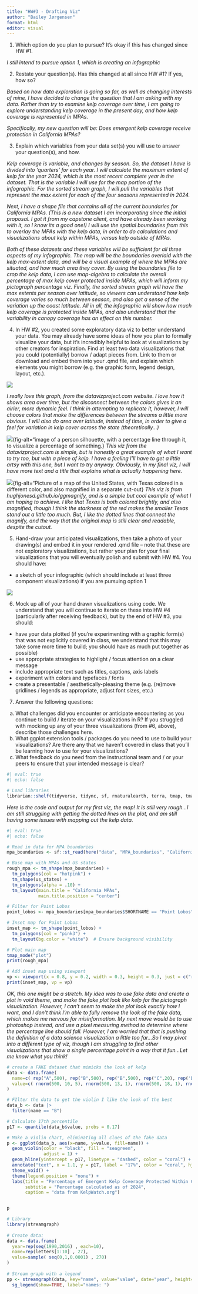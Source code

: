 ```yaml
---
title: "HW#3 - Drafting Viz"
author: "Bailey Jørgensen"
format: html
editor: visual
---
```


1.  Which option do you plan to pursue? It’s okay if this has changed since HW #1.

*I still intend to pursue option 1, which is creating an infographic*

2.  Restate your question(s). Has this changed at all since HW #1? If yes, how so?

*Based on how data exploration is going so far, as well as changing interests of mine, I have decided to change the question that I am asking with my data. Rather than try to examine kelp coverage over time, I am going to explore understanding kelp coverage in the present day, and how kelp coverage is represented in MPAs.*

*Specifically, my new question will be: Does emergent kelp coverage receive protection in California MPAs?*

3.  Explain which variables from your data set(s) you will use to answer your question(s), and how.

*Kelp coverage is variable, and changes by season. So, the dataset I have is divided into 'quarters' for each year. I will calculate the maximum extent of kelp for the year 2024, which is the most recent complete year in the dataset. That is the variable I will use for the map portion of the infographic. For the sorted stream graph, I will pull the variables that represent the max extent for each of the four seasons represented in 2024.*

*Next, I have a shape file that contains all of the current boundaries for California MPAs. (This is a new dataset I am incorporating since the initial proposal. I got it from my capstone client, and have already been working with it, so I know its a good one!) I will use the spatial boundaries from this to overlay the MPAs with the kelp data, in order to do calculations and visualizations about kelp within MPAs, versus kelp outside of MPAs.*

*Both of these datasets and these variables will be sufficient for all three aspects of my infographic. The map will be the boundaries overlaid with the kelp max-extent data, and will be a visual example of where the MPAs are situated, and how much area they cover. By using the boundaries file to crop the kelp data, I can use map-algebra to calculate the overall percentage of max kelp cover protected inside MPAs, which will inform my pictograph percentage viz. Finally, the sorted stream graph will have the max extents per season over latitude, so viewers can understand how kelp coverage varies so much between season, and also get a sense of the variation up the coast latitude. All in all, the infographic will show how much kelp coverage is protected inside MPAs, and also understand that the variability in canopy coverage has an effect on this number.*

4.  In HW #2, you created some exploratory data viz to better understand your data. You may already have some ideas of how you plan to formally visualize your data, but it’s incredibly helpful to look at visualizations by other creators for inspiration. Find at least two data visualizations that you could (potentially) borrow / adapt pieces from. Link to them or download and embed them into your .qmd file, and explain which elements you might borrow (e.g. the graphic form, legend design, layout, etc.).

![](data/Sorted-Stream-Graph.png){fig-alt="Image of a sorted stream graph, from the dataviz project website, that demonstrates how it shows varying areas over time"}

*I really love this graph, from the datavizproject.com website. I love how it shows area over time, but the disconnect between the colors gives it an airier, more dynamic feel. I think in attempting to replicate it, however, I will choose colors that make the differences between the streams a little more obvious. I will also do area over latitude, instead of time, in order to give a feel for variation in kelp cover across the state (theoretically...)*

![](data/Pictorial-Fraction-Chart-1-1.png){fig-alt="image of a person silhouette, with a percentage line through it, to visualize a percentage of something.} *This viz from the datavizproject.com is simple, but is honestly a great example of what I want to try too, but with a piece of kelp. I have a feeling I'll have to get a little artsy with this one, but I want to try anyway. Obviously, in my final viz, I will have more text and a title that explains what is actually happening here.*

![](data/README-example-map-1.png){fig-alt="Picture of a map of the United States, with Texas colored in a different color, and also magnified in a separate cut-out} *This viz is from hughjonesd.github.io/ggmagnify, and is a simple but cool example of what I am hoping to achieve. I like that Texas is both colored brightly, and also magnified, though I think the starkness of the red makes the smaller Texas stand out a little too much. But, I like the dotted lines that connect the magnify, and the way that the original map is still clear and readable, despite the cutout.*

5.  Hand-draw your anticipated visualizations, then take a photo of your drawing(s) and embed it in your rendered .qmd file – note that these are not exploratory visualizations, but rather your plan for your final visualizations that you will eventually polish and submit with HW #4. You should have:

-   a sketch of your infographic (which should include at least three component visualizations) if you are pursuing option 1

![](data/viz-mockup.png){fig-alt="Image of kelp-based data viz mockups. Hand-drawn - forgive the ugliness!"}

6.  Mock up all of your hand drawn visualizations using code. We understand that you will continue to iterate on these into HW #4 (particularly after receiving feedback), but by the end of HW #3, you should:

-   have your data plotted (if you’re experimenting with a graphic form(s) that was not explicitly covered in class, we understand that this may take some more time to build; you should have as much put together as possible)
-   use appropriate strategies to highlight / focus attention on a clear message
-   include appropriate text such as titles, captions, axis labels
-   experiment with colors and typefaces / fonts
-   create a presentable / aesthetically-pleasing theme (e.g. (re)move gridlines / legends as appropriate, adjust font sizes, etc.)

7.  Answer the following questions:

<!-- -->

a.  What challenges did you encounter or anticipate encountering as you continue to build / iterate on your visualizations in R? If you struggled with mocking up any of your three visualizations (from #6, above), describe those challenges here.
b.  What ggplot extension tools / packages do you need to use to build your visualizations? Are there any that we haven’t covered in class that you’ll be learning how to use for your visualizations?
c.  What feedback do you need from the instructional team and / or your peers to ensure that your intended message is clear?

```r
#| eval: true
#| echo: false

# Load libraries
librarian::shelf(tidyverse, tidync, sf, rnaturalearth, terra, tmap, tmaptools, spData, spDataLarge, mapdata, RColorBrewer, ggmagnify, grid)
```

*Here is the code and output for my first viz, the map! It is still very rough...I am still struggling with getting the dotted lines on the plot, and am still having some issues with mapping out the kelp data.*

```r
#| eval: true
#| echo: false

# Read in data for MPA boundaries
mpa_boundaries <- sf::st_read(here("data", "MPA_boundaries", "California_Marine_Protected_Areas_[ds582].shp"))

# Base map with MPAs and US states
rough_mpa <- tm_shape(mpa_boundaries) +
  tm_polygons(col = "hotpink") +
  tm_shape(us_states) +
  tm_polygons(alpha = .10) +
  tm_layout(main.title = "California MPAs",
            main.title.position = "center")

# Filter for Point Lobos
point_lobos <- mpa_boundaries[mpa_boundaries$SHORTNAME == "Point Lobos", ]

# Inset map for Point Lobos
inset_map <- tm_shape(point_lobos) +
  tm_polygons(col = "pink3") +
  tm_layout(bg.color = "white")  # Ensure background visibility

# Plot main map
tmap_mode("plot")
print(rough_mpa)

# Add inset map using viewport
vp <- viewport(x = 0.8, y = 0.2, width = 0.3, height = 0.3, just = c("right", "bottom"))
print(inset_map, vp = vp)


```

*OK, this one might be a stretch. My idea was to use fake data and create a plot in void theme, and make the fake plot look like kelp for the pictograph visualization. However, I can't seem to make the plot look exactly how I want, and I don't think I'm able to fully remove the look of the fake data, which makes me nervous for misinformation. My next move would be to use photoshop instead, and use a pixel measuring method to determine where the percentage line should fall. However, I am worried that that is pushing the definition of a data science visualization a little too far...So I may pivot into a different type of viz, though I am struggling to find other visualizations that show a single percentage point in a way that it fun...Let me know what you think!*

```r

# create a FAKE dataset that mimicks the look of kelp
data <- data.frame(
  name=c( rep("A",500), rep("B",500), rep("B",500), rep("C",20), rep('D', 100)  ),
  value=c( rnorm(500, 10, 5), rnorm(500, 13, 1), rnorm(500, 18, 1), rnorm(20, 25, 4), rnorm(100, 12, 1) )
)

# FIlter the data to get the violin I like the look of the best
data_b <- data |>
  filter(name == "B")

# Calculate 17th percentile
p17 <- quantile(data_b$value, probs = 0.17)

# Make a violin chart, eliminating all clues of the fake data
p <- ggplot(data_b, aes(x=name, y=value, fill=name)) +
  geom_violin(color = "black", fill = "seagreen",
              adjust = 1) +
  geom_hline(yintercept = p17, linetype = "dashed", color = "coral") +  # Add percentile line
  annotate("text", x = 1.1, y = p17, label = "17%", color = "coral", hjust = 0.2) +  # Label it
  theme_void() +
  theme(legend.position = "none") +
  labs(title = "Percentage of Emergent Kelp Coverage Protected Within California MPAs",
       subtitle = "Percentage calculated as of 2024",
       caption = "data from KelpWatch.org")


p
```

```r
# Library
library(streamgraph)
 
# Create data:
data <- data.frame(
  year=rep(seq(1990,2016) , each=10),
  name=rep(letters[1:10] , 27),
  value=sample( seq(0,1,0.0001) , 270)
)
 
# Stream graph with a legend
pp <- streamgraph(data, key="name", value="value", date="year", height="300px", width="1000px") %>%
  sg_legend(show=TRUE, label="names: ")
```






